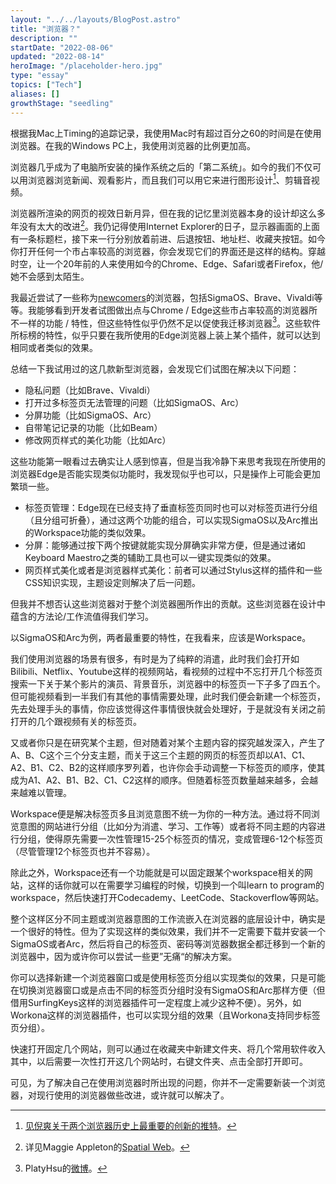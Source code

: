 ```yaml
---
layout: "../../layouts/BlogPost.astro"
title: "浏览器？"
description: ""
startDate: "2022-08-06"
updated: "2022-08-14"
heroImage: "/placeholder-hero.jpg"
type: "essay"
topics: ["Tech"]
aliases: []
growthStage: "seedling"
---
```


根据我Mac上Timing的追踪记录，我使用Mac时有超过百分之60的时间是在使用浏览器。在我的Windows PC上，我使用浏览器的比例更加高。

浏览器几乎成为了电脑所安装的操作系统之后的「第二系统」。如今的我们不仅可以用浏览器浏览新闻、观看影片，而且我们可以用它来进行图形设计[^1]、剪辑音视频。

[^1]: [见倪爽关于两个浏览器历史上最重要的创新的推特](https://twitter.com/nishuang/status/1532102767493398528)。

浏览器所渲染的网页的视效日新月异，但在我的记忆里浏览器本身的设计却这么多年没有太大的改进[^2]。我仍记得使用Internet Explorer的日子，显示器画面的上面有一条标题栏，接下来一行分别放着前进、后退按钮、地址栏、收藏夹按钮。如今你打开任何一个市占率较高的浏览器，你会发现它们的界面还是这样的结构。穿越时空，让一个20年前的人来使用如今的Chrome、Edge、Safari或者Firefox，他/她不会感到太陌生。

[^2]: 详见Maggie Appleton的<a href="https://maggieappleton.com/spatial-web">Spatial Web</a>。

我最近尝试了一些称为[newcomers](https://www.fastcompany.com/90774866/four-radical-chrome-alternatives-to-reboot-your-web-browser)的浏览器，包括SigmaOS、Brave、Vivaldi等等。我能够看到开发者试图做出点与Chrome / Edge这些市占率较高的浏览器所不一样的功能 / 特性，但这些特性似乎仍然不足以促使我迁移浏览器[^3]。这些软件所标榜的特性，似乎只要在我所使用的Edge浏览器上装上某个插件，就可以达到相同或者类似的效果。

[^3]: PlatyHsu的[微博](https://weibo.com/1933586711/LFfZajWP5)。

总结一下我试用过的这几款新型浏览器，会发现它们试图在解决以下问题：

- 隐私问题（比如Brave、Vivaldi）
- 打开过多标签页无法管理的问题（比如SigmaOS、Arc）
- 分屏功能（比如SigmaOS、Arc）
- 自带笔记记录的功能（比如Beam）
- 修改网页样式的美化功能（比如Arc）

这些功能第一眼看过去确实让人感到惊喜，但是当我冷静下来思考我现在所使用的浏览器Edge是否能实现类似功能时，我发现似乎也可以，只是操作上可能会更加繁琐一些。

- 标签页管理：Edge现在已经支持了垂直标签页同时也可以对标签页进行分组（且分组可折叠），通过这两个功能的组合，可以实现SigmaOS以及Arc推出的Workspace功能的类似效果。
- 分屏：能够通过按下两个按键就能实现分屏确实非常方便，但是通过诸如Keyboard Maestro之类的辅助工具也可以一键实现类似的效果。
- 网页样式美化或者是浏览器样式美化：前者可以通过Stylus这样的插件和一些CSS知识实现，主题设定则解决了后一问题。

但我并不想否认这些浏览器对于整个浏览器圈所作出的贡献。这些浏览器在设计中蕴含的方法论/工作流值得我们学习。

以SigmaOS和Arc为例，两者最重要的特性，在我看来，应该是Workspace。

我们使用浏览器的场景有很多，有时是为了纯粹的消遣，此时我们会打开如Bilibili、Netflix、Youtube这样的视频网站，看视频的过程中不忘打开几个标签页搜索一下关于某个影片的演员、背景音乐，浏览器中的标签页一下子多了四五个。但可能视频看到一半我们有其他的事情需要处理，此时我们便会新建一个标签页，先去处理手头的事情，你应该觉得这件事情很快就会处理好，于是就没有关闭之前打开的几个跟视频有关的标签页。

又或者你只是在研究某个主题，但对随着对某个主题内容的探究越发深入，产生了A、B、C这个三个分支主题，而关于这三个主题的网页的标签页却以A1、C1、A2、B1、C2、B2的这样顺序罗列着，也许你会手动调整一下标签页的顺序，使其成为A1、A2、B1、B2、C1、C2这样的顺序。但随着标签页数量越来越多，会越来越难以管理。

Workspace便是解决标签页多且浏览意图不统一为你的一种方法。通过将不同浏览意图的网站进行分组（比如分为消遣、学习、工作等）或者将不同主题的内容进行分组，使得原先需要一次性管理15-25个标签页的情况，变成管理6-12个标签页（尽管管理12个标签页也并不容易）。

除此之外，Workspace还有一个功能就是可以固定跟某个workspace相关的网站，这样的话你就可以在需要学习编程的时候，切换到一个叫learn to program的workspace，然后快速打开Codecademy、LeetCode、Stackoverflow等网站。

整个这样区分不同主题或浏览器意图的工作流嵌入在浏览器的底层设计中，确实是一个很好的特性。但为了实现这样的类似效果，我们并不一定需要下载并安装一个SigmaOS或者Arc，然后将自己的标签页、密码等浏览器数据全都迁移到一个新的浏览器中，因为或许你可以尝试一些更”无痛“的解决方案。

你可以选择新建一个浏览器窗口或是使用标签页分组以实现类似的效果，只是可能在切换浏览器窗口或是点击不同的标签页分组时没有SigmaOS和Arc那样方便（但借用SurfingKeys这样的浏览器插件可一定程度上减少这种不便）。另外，如Workona这样的浏览器插件，也可以实现分组的效果（且Workona支持同步标签页分组）。

快速打开固定几个网站，则可以通过在收藏夹中新建文件夹、将几个常用软件收入其中，以后需要一次性打开这几个网站时，右键文件夹、点击全部打开即可。

可见，为了解决自己在使用浏览器时所出现的问题，你并不一定需要新装一个浏览器，对现行使用的浏览器做些改进，或许就可以解决了。